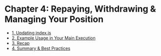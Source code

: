 # Chapter 4: Repaying, Withdrawing & Managing Your Position

- [1. Updating index.js](/compoundtutorials/chapter-4-repaying-withdrawing-and-managing-your-position/1.-updating-index.js.md)
- [2. Example Usage in Your Main Execution](/compoundtutorials/chapter-4-repaying-withdrawing-and-managing-your-position/2.-example-usage-in-your-main-execution.md)
- [3. Recap](/compoundtutorials/chapter-4-repaying-withdrawing-and-managing-your-position/3.-recap.md)
- [4. Summary & Best Practices](/compoundtutorials/chapter-4-repaying-withdrawing-and-managing-your-position/4.-summary-and-best-practices.md)
